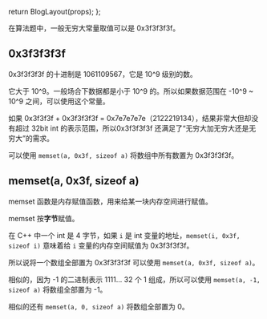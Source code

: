 
  return BlogLayout(props);
};


在算法题中，一般无穷大常量取值可以是 0x3f3f3f3f。

## 0x3f3f3f3f

0x3f3f3f3f 的十进制是 1061109567，它是 10^9 级别的数。

它大于 10^9。一般场合下数据都是小于 10^9 的。所以如果数据范围在 -10^9 ~ 10^9 之间，可以使用这个常量。

如果 0x3f3f3f + 0x3f3f3f3f = 0x7e7e7e7e（2122219134），结果非常大但却没有超过 32bit int 的表示范围，所以0x3f3f3f3f 还满足了“无穷大加无穷大还是无穷大”的需求。

可以使用 `memset(a, 0x3f, sizeof a)` 将数组中所有数置为 0x3f3f3f3f。

## memset(a, 0x3f, sizeof a)

memset 函数是内存赋值函数，用来给某一块内存空间进行赋值。

memset 按**字节**赋值。

在 C++ 中一个 int 是 4 字节，如果 `i` 是 int 变量的地址，`memset(i, 0x3f, sizeof i)` 意味着给 `i` 变量的内存空间赋值为 0x3f3f3f3f。

所以说将一个数组全部置为 0x3f3f3f3f 可以使用 `memset(a, 0x3f, sizeof a)`。

相似的，因为 -1 的二进制表示 1111... 32 个 1 组成，所以可以使用 `memset(a, -1, sizeof a)` 将数组全部置为 -1。

相似的还有 `memset(a, 0, sizeof a)` 将数组全部置为 0。